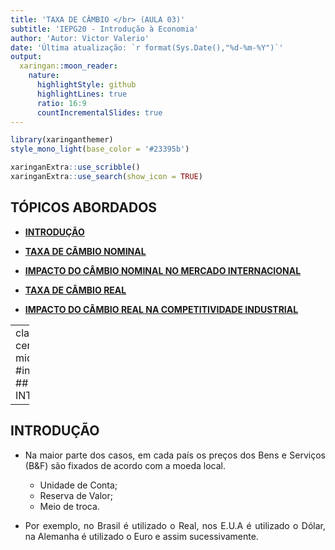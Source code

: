 ```yaml
---
title: 'TAXA DE CÂMBIO </br> (AULA 03)'
subtitle: 'IEPG20 - Introdução à Economia'
author: 'Autor: Victor Valerio'
date: 'Última atualização: `r format(Sys.Date(),"%d-%m-%Y")`'
output:
  xaringan::moon_reader:
    nature:
      highlightStyle: github
      highlightLines: true
      ratio: 16:9
      countIncrementalSlides: true
---
```


```r
library(xaringanthemer)
style_mono_light(base_color = '#23395b')
```

```r
xaringanExtra::use_scribble()
xaringanExtra::use_search(show_icon = TRUE)
```

## TÓPICOS ABORDADOS

- [**INTRODUÇÃO**](#introducao)

- [**TAXA DE CÂMBIO NOMINAL**](#nominal)

- [**IMPACTO DO CÂMBIO NOMINAL NO MERCADO INTERNACIONAL**](#impacto_nominal)

- [**TAXA DE CÂMBIO REAL**](#real)

- [**IMPACTO DO CÂMBIO REAL NA COMPETITIVIDADE INDUSTRIAL**](#impacto_real)

---
class: inverse, center, middle 
name: #introducao
## INTRODUÇÃO

---
<div style="text-align: justify">
## INTRODUÇÃO

- Na maior parte dos casos, em cada país os preços dos Bens e Serviços (B&F) são 
fixados de acordo com a moeda local.

  - Unidade de Conta;
  - Reserva de Valor;
  - Meio de troca.

- Por exemplo, no Brasil é utilizado o Real, nos E.U.A é utilizado o Dólar, na 
Alemanha é utilizado o Euro e assim sucessivamente. 

